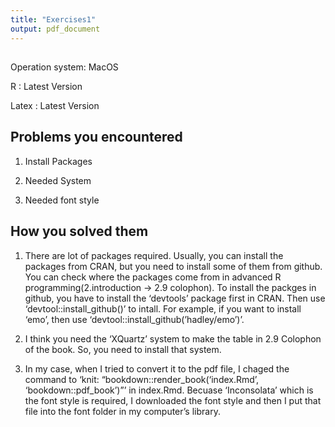 ```yaml
---
title: "Exercises1"
output: pdf_document
---
```


##
Operation system: MacOS

R : Latest Version

Latex : Latest Version

## Problems you encountered

1. Install Packages

2. Needed System 

3. Needed font style

## How you solved them

1. There are lot of packages required. Usually, you can install the packages from CRAN, but you need to install some of them from github. You can check where the packages come from in advanced R programming(2.introduction -> 2.9 colophon). To install the packges in github, you have to install the 'devtools' package first in CRAN. Then use 'devtool::install_github()' to intall. For example, if you want to install 'emo', then use 'devtool::install_github('hadley/emo')'.

2. I think you need the 'XQuartz' system to make the table in 2.9 Colophon of the book. So, you need to install that system.

3. In my case, when I tried to convert it to the pdf file, I chaged the command to 'knit: "bookdown::render_book('index.Rmd', 'bookdown::pdf_book')"' in index.Rmd. Becuase 'Inconsolata' which is the font style is required, I downloaded the font style and then I put that file into the font folder in my computer's library.


